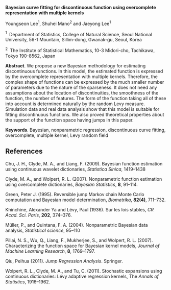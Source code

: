 <span>**Bayesian curve fitting for discontinuous function using
overcomplete representation with multiple kernels**</span>

Youngseon Lee$^1$, Shuhei Mano$^2$ and Jaeyong Lee$^1$

$^1 \;$ Department of Statistics, College of Natural Science, Seoul
National University, 56-1 Mountain, Sillim-dong, Gwanak-gu, Seoul, Korea

$^2 \;$ The Institute of Statistical Mathematics, 10-3 Midori-cho,
Tachikawa, Tokyo 190-8562, Japan

<span>**Abstract**</span>. We propose a new Bayesian methodology for
estimating discontinuous functions. In this model, the estimated
function is expressed by the overcomplete representation with multiple
kernels. Therefore, the complex shape of functions can be expressed by
the much smaller number of parameters due to the nature of the
sparseness. It does not need any assumptions about the location of
discontinuities, the smoothness of the function, the number of features.
The form of the function taking all of these into account is determined
naturally by the random Levy measure. Simulation data and real data
analysis show that this model is suitable for fitting discontinuous
functions. We also proved theoretical properties about the support of
the function space having jumps in this paper.

<span>**Keywords**</span>. Bayesian, nonparametric regression,
discontinuous curve fitting, overcomplete, multiple kernel, Levy random
field

References {#references .unnumbered}
----------

Chu, J. H., Clyde, M. A., and Liang, F. (2009). Bayesian function
estimation using continuous wavelet dictionaries, *Statistica Sinica*,
1419–1438

Clyde, M. A., and Wolpert, R. L. (2007). Nonparametric function
estimation using overcomplete dictionaries, *Bayesian Statistics*,
**8**, 91–114.

Green, Peter J. (1995). Reversible jump Markov chain Monte Carlo
computation and Bayesian model determination, *Biometrika*, **82(4)**,
711–732.

Khinchine, Alexander Ya and L<span>é</span>vy, Paul (1936). Sur les lois
stables, *CR Acad. Sci. Paris*, **202**, 374–376.

M<span>ü</span>ller, P., and Quintana, F. A. (2004). Nonparametric
Bayesian data analysis, *Statistical science*, 95–110

Pillai, N. S., Wu, Q., Liang, F., Mukherjee, S., and Wolpert, R. L.
(2007). Characterizing the function space for Bayesian kernel models,
*Journal of Machine Learning Research*, **8**, 1769–1797.

Qiu, Peihua (2011). *Jump Regression Analysis*. Springer.

Wolpert, R. L., Clyde, M. A., and Tu, C. (2011). Stochastic expansions
using continuous dictionaries: L<span>é</span>vy adaptive regression
kernels, The *Annals of Statistics*, 1916–1962.
